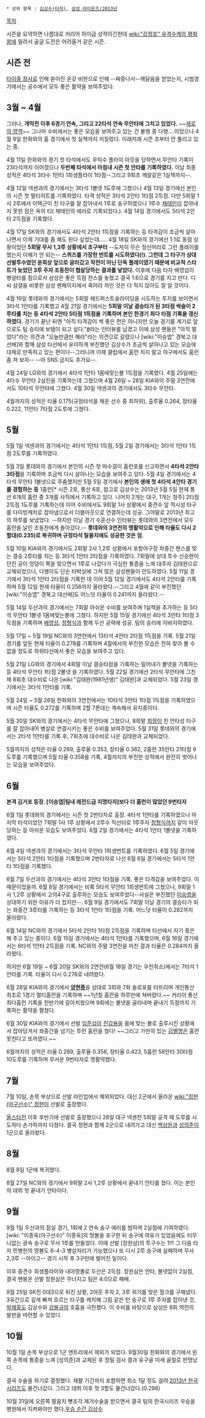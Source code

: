  * 상위 항목 : [[김상수(타자)]], [[삼성 라이온즈/2013년]]

[[목차]]

시즌을 요약하면 나름대로 커리어 하이급 성적이긴한데 [[wiki:"강정호" 유격수계의 평화왕]]에 밀려서 골글 도전은 어려울거 같은 시즌.

== 시즌 전 ==
[[타이중 참사]]로 인해 쏟아진 온갖 비판으로 인해 --짜증나서--깨달음을 얻었는지, 시범경기에서는 공수에서 모두 좋은 활약을 보여주었다.

== 3월 ~ 4월 ==
그러나, '''개막전 이후 6경기 연속, 그리고 22타석 연속 무안타에 그치고 있었다.''' ~~[[제로의 영역]]~~ 그나마 수비에서는 좋은 모습을 보여주고 있는 건 불행 중 다행....이었으나 4월 9일 한화와의 홈 경기에서 첫 실책까지 저질렀다. 이래저래 시즌 초부터 안 풀리고 있는 중.

4월 11일 한화와의 경기 첫 타석에서도 우익수 플라이 아웃을 당하면서 무안타 기록이 23타석까지 이어졌으나 '''두번째 타석에서 마침내 시즌 첫 안타를 기록하였다.''' 이날 최종 성적은 4타석 3타수 1안타 1희생플라이 1타점--그리고 9회초 깨알같은 1실책까지--.

4월 12일 넥센과의 경기에서는 3타석 1볼넷 1도루에 그쳤으나 4월 13일 경기에선 본인의 시즌 첫 멀티히트를 기록하였다. 타격 성적은 3타석 2안타 1타점 2득점. 다만 5회말 1사 2루에서 이택근이 친 타구를 잘 잡아내서 1루로 송구하였으나 1루수 [[채태인]]이 잡아내지 못한 점은 옥의 티( 채태인의 에러로 기록되었다.). 4월 14일 경기에서도 5타석 2안타 2득점을 기록했다. 

4월 17일 SK와의 경기에서도 4타석 2안타 1득점을 기록하는 등 타격감이 조금씩 살아나면서 이제 기대를 좀 해도 된다 싶었는데..... 4월 18일 SK와의 경기에선 1:1로 동점 상황이었던 '''5회말 무사 1,3루 상황에서 초구부터''' --도저히 무슨 정신머리로 그런 플레이를 했는지 이해가 안 되는-- '''스퀴즈를 가장한 번트를 시도하였다(!). 그런데 그 타구가 상대 선발투수였던 윤희상 앞으로 굴러갔고 작전이 아닌 단독 플레이였기 때문에 비교적 스타트가 늦었던 3루 주자 조동찬이 협살당하는 결과를 낳았다.''' 이후에 다음 타자 배영섭이 병살타를 침으로서 삼성은 좋은 득점 찬스를 놓쳤고 결국 1:6으로 경기를 지고 만다. 디씨 삼갤을 비롯한 삼성 팬페이지에서 죽어라 까인 것은 더 적지 않아도 잘 알 것이다.

4월 19일 롯데와의 경기에서는 5회말 헤드퍼스트슬라이딩을 시도하는 투지를 보이면서 3타석 1안타를 기록했고 4월 21일 경기에서는 '''5회말 이날 결승타가 된 3타점 싹슬이 2루타를 치는 등 4타석 2안타 5타점 1득점을 기록하며 본인 한경기 최다 타점 기록을 갱신하였다.''' 경기가 끝난 뒤엔 "아직 타격감이 썩 좋은 편은 아니지만 오늘 경기를 계기로 앞으로도 팀 승리에 보탬이 되고 싶다."[http://sports.news.naver.com/sports/index.nhn?category=kbo&ctg=news&mod=read&office_id=109&article_id=0002519039&date=20130421&page=4 #]라는 인터뷰를 남겼고 이에 삼성 팬들은 "아직 멀었다"라는 의견과 "오늘만큼만 해라"라는 의견으로 갈렸으나 [wiki:"이승엽" 경북고 대선배]와 함께 삼성 타선에서 유이하게 부진했던 김상수가 조금씩 살아나고 있는 모습에 대체로 만족하고 있는 편이다--그러니까 이제 클럽에서 홈런 치지 말고 야구에서도 홈런 좀 쳐 보자-- --아 SNS 금지도 추가요--.

4월 24일 LG와의 경기에서 4타석 1안타 1몸에맞는볼 1득점을 기록했다. 4월 25일에는 4타수 무안타 2삼진을 기록하는데 그쳤으며 4월 26일 ~ 28일 KIA와의 주말 3연전에서도 10타석 무안타에 그쳤다. 4월 30일 넥센과의 경기에서도 3타수 무안타.

4월까지의 성적은 타율 0.175(규정타석을 채운 선수 중 최하위), 출루율 0.264, 장타율 0.222, 11안타 7타점 2도루에 그쳤다.

== 5월 ==
5월 1일 넥센과의 경기에서는 4타석 1안타 1득점, 5월 2일 경기에서는 3타석 1안타 1득점 2도루를 기록하였다. 

5월 3일 롯데와의 경기에서 본인의 시즌 첫 마수걸이 홈런포를 신고하면서 '''4타석 2안타 3타점'''을 기록하며 조금씩 다시 살아나는 모습을 보여주고 있다. 5월 4일 경기에서는 4타석 무안타 1볼넷으로 주춤했지만 5월 5일 경기에서 '''본인의 생애 첫 4타석 4안타 경기를 경험하는 등''' 1홈런[* 시즌 2호, 통산 6호, 참고로 김상수는 2013년 5월 5일 현재 통산 6개의 홈런 중 3개를 사직에서 기록하고 있다. 나머지 2개는 대구, 1개는 청주] 2타점 2득점 1도루를 기록하는데 이어 수비에서도 9회말 1사 상황에서 중견수 앞 적시성 타구를 다이빙캐치로 잡아냄으로서 더블아웃으로 연결하는데 성공. 그야말로 2013년 최고의 하루를 보냈었다. --하지만 이날 경기 수훈선수 인터뷰는 롯데와의 3연전에서 모두 홈런을 날린 조동찬에게 돌아갔다.-- '''롯데와의 3연전의 맹활약으로 인해 타율도 다시 2할대(0.235)로 복귀하며 규정타석 탈꼴지에도 성공한 것은 덤'''.

5월 10일 KIA와의 경기에서도 2회말 2사 1,2루 상황에서 포항야구장 좌중간 펜스를 맞는 결승 2루타를 치는 등 3타석 1안타 2타점을 기록하였다. 7회말에 상대 투수 신승현이 던진 공이 엉덩이 쪽을 맞으면서 1루로 나갔다가 극심한 통증을 느껴 대주자 김태완으로 교체되었으나, 다행이도 단순 타박상에 그쳐 많은 삼성팬들이 안도하였다. 5월 11일 경기에서 3타석 1안타 2타점을 기록한 데 이어 5월 12일 경기에서도 4타석 2안타를 기록하며 5월 12일 현재 타율이 0.256까지 올라왔다.--그리고 4월에 같이 부진했던 [wiki:"이승엽" 경북고 대선배]도 어느덧 타율이 0.241까지 올라왔다.--

5월 14일 두산과의 경기에서는 7회말 아쉬운 수비를 보여주며 1실책을 추가하는 등 5타석 무안타 1볼넷 1몸에맞는볼에 그쳤다. 하지만 5월 15일 경기에선 4타석 3안타 1타점 3득점을 기록하며 [[배영섭]], [[정형식]]과 함께 두산 공략에 성공. 팀의 승리에 이바지하였다. 

5월 17일 ~ 5월 19일 NC와의 3연전에서 13타석 4안타 2타점 1득점을 기록. 5월 21일 경기를 앞둔 현재 타율이 0.278를 기록하며 4월에서의 부진한 모습은 전혀 찾아 볼 수 없을 정도로 하위타선에서 좋은 모습을 보여주고 있다.

5월 21일 LG와의 경기에서 4회말 이날 결승타점을 기록하는 밀어내기 볼넷을 기록하는 등 4타석 무안타 1타점 2볼넷 을 기록하였다. 5월 22일 경기에선 2타석 무안타에 그친 채 8회초 대수비로 나온 [wiki:"김태완(1981년생)" 김태완]과 교체되었다. 5월 23일 경기에서는 3타석 1안타를 기록.

5월 24일 ~ 5월 26일 한화와의 3연전에서는 10타석 3안타 1타점 1득점을 기록하였으며 시즌 타율도 0.272를 기록하며 2할 7푼대는 계속해서 유지중이다. 

5월 30일 SK와의 경기에서는 4타석 무안타에 그쳤으나, 8회말 [[최정]]이 친 안타성 타구를 잘 잡아내어 병살로 연결시키는 좋은 수비를 보여주었다. 5월 31일 롯데와의 경기에서는 2타석 1안타를 기록 후, 7회초에 대수비로 나온 김태완과 교체되었다.

5월까지의 성적은 타율 0.269, 출루율 0.353, 장타율 0.362, 2홈런 35안타 21타점 9도루를 기록했으며 5월 타율 0.358을 기록, 4월까지의 부진한 성적에서 완전히 벗어나는 모습을 보여주었다.

== 6월 ==
'''본격 김거포 등장. [이승엽|팀내 레전드급 지명타자]보다 더 홈런이 많았던 9번타자'''

6월 1일 롯데와의 경기에서는 시즌 첫 2번타자로 출장. 4타석 1안타를 기록하였으나 마지막 타석이었던 7회말 1사 1루 상황에서 2루수 직선타로 1루주자 [[정형식]]까지 같이 아웃당하는 등 아쉬운 모습도 보여주었다. 6월 2일 경기에서는 4타석 1안타 1볼넷을 기록하였다. 

6월 4일 넥센과의 경기에서는 3타석 무안타 1희생번트를 기록하였다. 6월 5일 경기에서는 5타석 2안타 1타점을 기록했으며 2번타자로 나선 6월 6일 경기에서는 5타석 1안타 1타점을 기록했다.

6월 7일 두산과의 경기에서는 4타석 3안타 1타점을 기록. 좋은 타격감을 보여주었다. 이 때문이었을까. 6월 8일 경기에서는 비록 5타석 무안타 1희생번트에 그쳤으나, 9회말 1사 1,2루 상황에서 고의4구로 출루하는 모습도 보여주었다--사실은 부진했던 [[이승엽]]을 상대하기 위한 이유가 더 컸지만--. 6월 9일 경기에서도 7회말 이날 경기의 결승타가 되는 좌중간 3루타를 기록하는 등 3타석 1안타 1타점을 기록. 어느덧 타율이 0.282까지 올라왔다. 

6월 14일 NC와의 경기에서 5타석 2안타 1타점 2득점을 기록하며 타선에서 자기 몫은 해 주고 있는 중이다. 6월 15일 경기에서는 4타석 1안타를 기록했으며, 6월 16일 경기에서는 6타석 1안타 2득점을 기록. NC와의 주말 3연전을 마친 결과 타율은 0.284까지 올라왔다.

하지만 6월 19일 ~ 6월 20일 SK와의 2연전(6월 18일 경기는 우천취소)에서는 7타석 1안타를 기록. 타율이 다시 0.278로 내려왔다. 

6월 28일 KIA와의 경기에서 '''[[양현종]]'''을 상대로 3회와 7회 솔로포를 터뜨리며 개인통산 최초로 1경기 멀티홈런을 기록하며 ~~1년칠 홈런을 하루만에 쳐버렸다.~~ 커리어 통산 최다홈런 기록을 전반기에 갈아치웠으며 9회에는 볼넷을 골라내며 끝내기 득점까지 기록하는 활약을 펼쳤다.

6월 30일 KIA와의 경기에서 선발 [[임준섭]]이 [[진갑용]]을 몸에 맞는 볼로 출루시킨 상황에서 잡아당겨서 좌중간을 넘기는 투런 홈런을 쳤다! ~~그리고 가만히 있는 [[김별명]]은 홈런 못친다고 또까였다.~~

6월까지의 성적은 타율 0.289, 출루율 0.358, 장타율 0.423, 5홈런 58안타 30타점 10도루를 기록하며 무서운 9번타자로 맹활약했다.

== 7월 ==
7월 10일, 손목 부상으로 선발 라인업에서 제외되었다. 대신 2군에서 올라온 [[wiki:"정현(야구선수)" 정현]]이 선발로 출장했다.

[[올스타전]] 이후 후반기에 선발로 출장했으나 28일 대구 넥센전 5회말 공격 때 도루를 시도하다 손가락까지 다쳤다. 결국 정현과 함께 2군으로 내려가고 대신 [[백상원]]과 [[성의준]]이 1군으로 올라왔다.

== 8월 ==
8월 8일 1군에 복귀했다.

8월 27일 NC와의 경기에서 9회말 2사 1,2루 상황에서 끝내기 안타를 쳤다. 이는 본인의 데뷔 첫 끝내기 안타이다.

== 9월 ==
9월 1일 두산과의 잠실 경기, 1회에 2 연속 송구 에러를 범하며 2실점에 기여하였다. [wiki: "이종욱(야구선수)" 이종욱]의 땅볼을 포구한 뒤 송구에 여유가 있었음에도 터무니없는 광속 송구로 무사 1루를 만들었다. 이때 선발 [장원삼]의 투구수는 1!!! 그 다음 타자 민병헌의 땅볼도 6-4-3 병살처리가 가능했으나 또 다시 2루 송구에 실패하며 무사 2,3루 --아이고-- 경기 시작 후 3구만에 벌어진 일이다.

이후 중견수 희생플라이와 내야땅볼로 두산은 2득점. 장원삼은 안타, 볼넷없이 2실점, 결국 멘붕온 선발 장원삼은 무너지고 팀은 4:0으로 패배.

9월 25일 SK전 0대3으로 뒤진 상황, 2아웃 주자 2, 3루 위기를 맞은 헐크를 구해냈다. 3유간으로 깊게 빠져 흐르는 타구를 캐치해 그림 같은 턴 송구로 1루 주자를 잡아낸 것, [[박재홍]]도 김상수와 [[강봉규]]의 호흡을 극찬했다. 이 수비를 바탕으로 삼성은 8회 역전의 발판을 마련할 수 있었다.

== 10월 ==
10월 1일 손목 부상으로 1군 엔트리에서 제외가 되었다. 9월30일 한화와의 경기에서 왼쪽 손목에 통증을 느껴 [성의준]과 교체된 후 정밀 검사 결과 유구골 미세 골절로 판명났다.

결국 수술을 하기로 결정했다. 재활 기간까지 포함하면 최소 1달 정도 걸려 [[2013년 한국시리즈]]도 물건너갔다. 그리고 데뷔 이후 첫 3할도 물건너갔다.(0.298)

10월 31일에 오른쪽 팔꿈치 뼛조각 제거수술을 받으면서 결국 팀의 한국시리즈 우승을 병원에서 지켜봐야만 했다.[http://star.mt.co.kr/stview.php?no=2013110122532109787 우승 순간 김상수]
